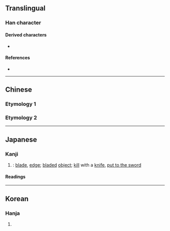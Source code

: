 {{also|刃}}
{{character info}}
==Translingual==

===Han character===
{{Han char|rn=18|rad=刀|as=01|sn=3|four=|canj=SK,XXSK|ids=⿻刀㇏}}

====Derived characters====
*{{l|mul|[[仭]], [[釼]], [[靱]], [[匁]]}}

====References====
* {{Han ref|kx=0136.021|dkj=01849|dj=0304.090|hdz=10320.040|uh=5204|ud=20996}}

----

==Chinese==

===Etymology 1===
{{zh-see|刃|v}}

===Etymology 2===
{{zh-see|兩|v}}

----

==Japanese==

===Kanji===
{{ja-kanji|grade=|rs=刀01}}

# {{alt form|ja|刃|sort=しん'}}: [[blade]], [[edge]]; [[bladed]] [[object]]; [[kill]] with a [[knife]], [[put to the sword]]

====Readings====
{{ja-readings
|goon=にん
|kanon=じん
|kun=は-, やいば-
}}

----

==Korean==

===Hanja===
{{ko-hanja|hangeul=인|rv=in|mr=in}}

# {{rfdef|ko|sort=刀01}}